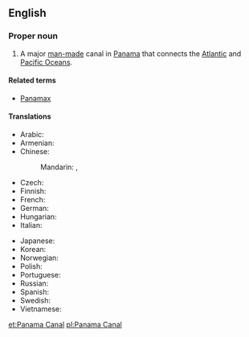 ==English==
{{wikipedia}}

===Proper noun===
{{en-proper noun|head=[[Panama]] [[canal|Canal]]}}

# A major [[man-made]] canal in [[Panama]] that connects the [[Atlantic Ocean|Atlantic]] and [[Pacific Ocean]]s.

====Related terms====
* [[Panamax]]

====Translations====
{{trans-top|Canal}}
* Arabic: {{t|ar|قَنَاة بَنَمَا|f|tr=qanāt banamā}}
* Armenian: {{t|hy|Պանամայի ջրանցք}}
* Chinese:
*: Mandarin: {{t+|cmn|巴拿馬運河|sc=Hani}}, {{t+|cmn|巴拿马运河|tr=Bānámǎ Yùnhé|sc=Hani}}
* Czech: {{t|cs|Panamský průplav|m}}
* Finnish: {{t|fi|Panaman kanava}}
* French: {{t|fr|Canal de Panamá|m}}
* German: {{t+|de|Panamakanal|m}}
* Hungarian: {{t+|hu|Panama-csatorna}}
* Italian: {{t|it|Canale di Panamá|m}}
{{trans-mid}}
* Japanese: {{t|ja|パナマ運河|tr=Panama-unga|sc=Jpan}}
* Korean: {{t|ko|파나마 운하|tr=Panama unha|sc=Kore}}
* Norwegian: {{t|no|Panamakanalen|m}}
* Polish: {{t+|pl|Kanał Panamski|m}}
* Portuguese: {{t|pt|Canal do Panamá|m}}
* Russian: {{t+|ru|Пана́мский кана́л|m}}
* Spanish: {{t|es|Canal de Panamá|m}}
* Swedish: {{t|sv|Panamakanalen|c}}
* Vietnamese: {{t|vi|kênh đào Panama}}
{{trans-bottom}}

[[et:Panama Canal]]
[[pl:Panama Canal]]